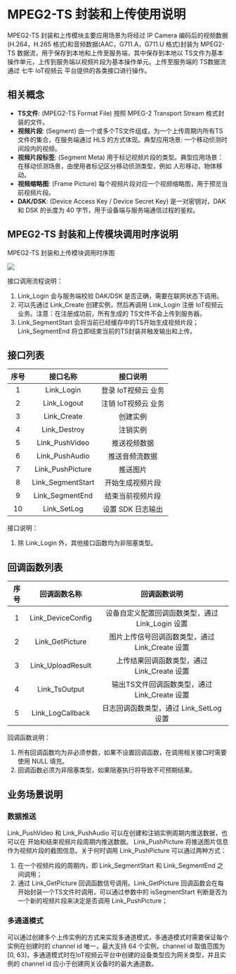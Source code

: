 # **MPEG2-TS 封装和上传使用说明**

MPEG2-TS 封装和上传模块主要应用场景为将经过 IP Camera 编码后的视频数据(H.264，H.265 格式)和音频数据(AAC，G711.A，G711.U 格式)封装为 MPEG2-TS 数据流，用于保存到本地和上传至服务端，其中保存到本地以 TS文件为基本操作单元，上传到服务端以视频片段为基本操作单元。上传至服务端的 TS数据流 通过 七牛 IoT视频云 平台提供的各类接口进行操作。


## **相关概念**
* **TS文件**: (MPEG2-TS Format File) 按照 MPEG-2 Transport Stream 格式封装的文件。
* **视频片段**: (Segment) 由一个或多个TS文件组成，为一个上传周期内所有TS文件的集合，在服务端通过 HLS 的方式体现。典型应用场景: 一个移动侦测时间段内的视频。
* **视频片段标签**: (Segment Meta) 用于标记视频片段的类型。典型应用场景：在移动侦测场景，由使用者标记区分移动侦测类型，例如 人形移动，物体移动。
* **视频缩略图**: (Frame Picture) 每个视频片段对应一个视频缩略图，用于预览当前视频片段。
* **DAK/DSK**: (Device Access Key / Device Secret Key) 是一对密钥对，DAK 和 DSK 的长度为 40 字节，用于设备端与服务端通信过程的鉴权。

## **MPEG2-TS 封装和上传模块调用时序说明**
MPEG2-TS 封装和上传模块调用时序图

![](https://dn-odum9helk.qbox.me/Fk-J8c723LZvNV484zHoOChQi3pk)

接口调用流程说明：

1. Link_Login 会与服务端校验 DAK/DSK 是否正确，需要在联网状态下调用。
2. 可以先通过 Link_Create 创建实例，然后再调用 Link_Login 注册 IoT视频云 业务。注意：在注册成功前，所有生成的 TS文件不会上传到服务器。
3. Link_SegmentStart 会将当前已经缓存中的TS开始生成视频片段；Link_SegmentEnd 将立即结束当前的TS封装并触发输出和上传。

## **接口列表**
序号 |接口名称 | 接口说明 
:-: | :-: |:-: 
1 | Link_Login | 登录 IoT视频云 业务 
2 | Link_Logout | 注销 IoT视频云 业务 
3 | Link_Create | 创建实例 
4 | Link_Destroy | 注销实例 
5 | Link_PushVideo | 推送视频数据 
6 | Link_PushAudio | 推送音频流数据 
7 | Link_PushPicture | 推送图片 
8 | Link_SegmentStart | 开始生成视频片段 
9 | Link_SegmentEnd | 结束当前视频片段 
10 | Link_SetLog | 设置 SDK 日志输出 

接口说明：

1. 除 Link_Login 外，其他接口函数均为非阻塞类型。

## **回调函数列表**

序号 | 回调函数名称 | 回调函数说明 
:-: | :-: |:-: 
1 | Link_DeviceConfig | 设备自定义配置回调函数类型，通过 Link_Login 设置 
2 | Link_GetPicture | 图片上传信号回调函数类型，通过 Link_Create 设置 
3 | Link_UploadResult | 上传结果回调函数类型，通过 Link_Create 设置 
4 | Link_TsOutput | 输出TS文件回调函数类型，通过 Link_Create 设置 
5 | Link_LogCallback | 日志回调函数类型，通过 Link_SetLog 设置

回调函数说明：

1. 所有回调函数均为非必须参数，如果不设置回调函数，在调用相关接口时需要使用 NULL 填充。
2. 回调函数必须为非阻塞类型，如果阻塞执行将导致不可预期结果。

## **业务场景说明**

### **数据推送**

Link_PushVideo 和 Link_PushAudio 可以在创建和注销实例周期内推送数据，也可以在 开始和结束视频片段周期内推送数据。
Link_PushPicture 将推送图片信息作为视频片段的截图信息。关于何时调用 Link_PushPicture 可以通过两种方式：
1. 在一个视频片段的周期内，即 Link_SegmentStart 和 Link_SegmentEnd 之间调用；
2. 通过 Link_GetPicture 回调函数信号调用。Link_GetPicture 回调函数会在每开始封装一个TS文件时调用，可以通过参数中的 isSegmentStart 判断是否为一个新的视频片段来决定是否调用 Link_PushPicture；

### **多通道模式**

可以通过创建多个上传实例的方式来实现多通道模式，多通道模式时需要保证每个实例在创建时的 channel id 唯一，最大支持 64 个实例，channel id 取值范围为 [0, 63]，多通道模式时在IoT视频云平台中创建的设备类型应为网关类型，并且实例的 channel id 应小于创建网关设备时的最大通道数。
